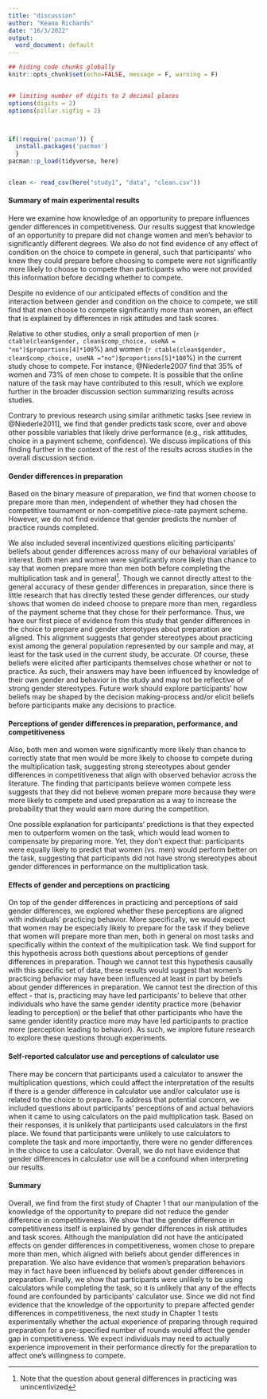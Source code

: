 ```yaml
---
title: "discussion"
author: "Keana Richards"
date: "16/3/2022"
output:
  word_document: default
---
```


```r
## hiding code chunks globally 
knitr::opts_chunk$set(echo=FALSE, message = F, warning = F)


## limiting number of digits to 2 decimal places
options(digits = 2)
options(pillar.sigfig = 2)



if(!require('pacman')) {
  install.packages('pacman')
  }
pacman::p_load(tidyverse, here)


clean <- read_csv(here("study1", "data", "clean.csv"))


```


#### Summary of main experimental results 

Here we examine how knowledge of an opportunity to prepare influences gender differences in competitiveness. Our results suggest that knowledge of an opportunity to prepare did not change women and men’s behavior to significantly different degrees. We also do not find evidence of any effect of condition on the choice to compete in general, such that participants' who knew they could prepare before choosing to compete were not significantly more likely to choose to compete than participants who were not provided this information before deciding whether to compete.  

Despite no evidence of our anticipated effects of condition and the interaction between gender and condition on the choice to compete, we still find that men choose to compete significantly more than women, an effect that is explained by differences in risk attitudes and task scores. 

Relative to other studies, only a small proportion of men (`r ctable(clean$gender, clean$comp_choice, useNA = "no")$proportions[4]*100`%) and women (`r ctable(clean$gender, clean$comp_choice, useNA ="no")$proportions[5]*100`%) in the current study chose to compete. For instance, @Niederle2007 find that 35% of women and 73% of men chose to compete. It is possible that the online nature of the task may have contributed to this result, which we explore further in the broader discussion section summarizing results across studies. 

Contrary to previous research using similar arithmetic tasks [see review in @Niederle2011], we find that gender predicts task score, over and above other possible variables that likely drive performance (e.g., risk attitudes, choice in a payment scheme, confidence). We discuss implications of this finding further in the context of the rest of the results across studies in the overall discussion section. 

#### Gender differences in preparation 

Based on the binary measure of preparation, we find that women choose to prepare more than men, independent of whether they had chosen the competitive tournament or non-competitive piece-rate payment scheme. However, we do not find evidence that gender predicts the number of practice rounds completed. 

We also included several incentivized questions eliciting participants' beliefs about gender differences across many of our behavioral variables of interest. Both men and women were significantly more likely than chance to say that women prepare more than men both before completing the multiplication task and in general^[Note that the question about general differences in practicing was unincentivized]. Though we cannot directly attest to the general accuracy of these gender differences in preparation, since there is little research that has directly tested these gender differences, our study shows that women do indeed choose to prepare more than men, regardless of the payment scheme that they chose for their performance. Thus, we have our first piece of evidence from this study that gender differences in the choice to prepare and gender stereotypes about preparation are aligned. This alignment suggests that gender stereotypes about practicing exist among the general population represented by our sample and may, at least for the task used in the current study, be accurate. Of course, these beliefs were elicited after participants themselves chose whether or not to practice. As such, their answers may have been influenced by knowledge of their own gender and behavior in the study and may not be reflective of strong gender stereotypes. Future work should explore participants' how beliefs may be shaped by the decision making-process and/or elicit beliefs before participants make any decisions to practice. 

#### Perceptions of gender differences in preparation, performance, and competitiveness

Also, both men and women were significantly more likely than chance to correctly state that men would be more likely to choose to compete during the multiplication task, suggesting strong stereotypes about gender differences in competitiveness that align with observed behavior across the literature. The finding that participants believe women compete less suggests that they did not believe women prepare more because they were more likely to compete and used preparation as a way to increase the probability that they would earn more during the competition. 

One possible explanation for participants' predictions is that they expected men to outperform women on the task, which would lead women to compensate by preparing more. Yet, they don't expect that: participants were equally likely to predict that women (vs. men) would perform better on the task, suggesting that participants did not have strong stereotypes about gender differences in performance on the multiplication task.


#### Effects of gender and perceptions on practicing 

On top of the gender differences in practicing and perceptions of said gender differences, we explored whether these perceptions are aligned with individuals' practicing behavior. More specifically, we would expect that women may be especially likely to prepare for the task if they believe that women will prepare more than men, both in general on most tasks and specifically within the context of the multiplication task. We find support for this hypothesis across both questions about perceptions of gender differences in preparation. Though we cannot test this hypothesis causally with this specific set of data, these results would suggest that women's practicing behavior may have been influenced at least in part by beliefs about gender differences in preparation. We cannot test the direction of this effect - that is, practicing may have led participants' to believe that other individuals who have the same gender identity practice more (behavior leading to perception) or the belief that other participants who have the same gender identity practice more may have led participants to practice more (perception leading to behavior). As such, we implore future research to explore these questions through experiments. 

#### Self-reported calculator use and perceptions of calculator use  

There may be concern that participants used a calculator to answer the multiplication questions, which could affect the interpretation of the results if there is a gender difference in calculator use and/or calculator use is related to the choice to prepare. To address that potential concern, we included questions about participants' perceptions of and actual behaviors when it came to using calculators on the paid multiplication task. Based on their responses, it is unlikely that participants used calculators in the first place. We found that participants were unlikely to use calculators to complete the task and more importantly, there were no gender differences in the choice to use a calculator. Overall, we do not have evidence that gender differences in calculator use will be a confound when interpreting our results.


#### Summary 

Overall, we find from the first study of Chapter 1 that our manipulation of the knowledge of the opportunity to prepare did not reduce the gender difference in competitiveness. We show that the gender difference in competitiveness itself is explained by gender differences in risk attitudes and task scores. Although the manipulation did not have the anticipated effects on gender differences in competitiveness, women chose to prepare more than men, which aligned with beliefs about gender differences in preparation. We also have evidence that women's preparation behaviors may in fact have been influenced by beliefs about gender differences in preparation. Finally, we show that participants were unlikely to be using calculators while completing the task, so it is unlikely that any of the effects found are confounded by participants' calculator use. Since we did not find evidence that the knowledge of the opportunity to prepare affected gender differences in competitiveness, the next study in Chapter 1 tests experimentally whether the actual experience of preparing through required preparation for a pre-specified number of rounds would affect the gender gap in competitiveness. We expect individuals may need to actually experience improvement in their performance directly for the preparation to affect one's willingness to compete. 

